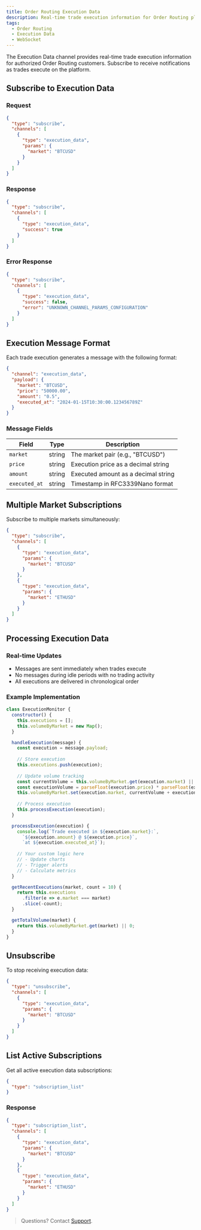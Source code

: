 ```yaml
---
title: Order Routing Execution Data
description: Real-time trade execution information for Order Routing platform.
tags:
  - Order Routing
  - Execution Data
  - WebSocket
---
```


The Execution Data channel provides real-time trade execution information for authorized Order Routing customers. Subscribe to receive notifications as trades execute on the platform.

## Subscribe to Execution Data

### Request
```json
{
  "type": "subscribe",
  "channels": [
    {
      "type": "execution_data",
      "params": {
        "market": "BTCUSD"
      }
    }
  ]
}
```

### Response
```json
{
  "type": "subscribe",
  "channels": [
    {
      "type": "execution_data",
      "success": true
    }
  ]
}
```

### Error Response
```json
{
  "type": "subscribe",
  "channels": [
    {
      "type": "execution_data",
      "success": false,
      "error": "UNKNOWN_CHANNEL_PARAMS_CONFIGURATION"
    }
  ]
}
```

## Execution Message Format

Each trade execution generates a message with the following format:

```json
{
  "channel": "execution_data",
  "payload": {
    "market": "BTCUSD",
    "price": "50000.00",
    "amount": "0.5",
    "executed_at": "2024-01-15T10:30:00.123456789Z"
  }
}
```

### Message Fields

| Field | Type | Description |
|-------|------|-------------|
| `market` | string | The market pair (e.g., "BTCUSD") |
| `price` | string | Execution price as a decimal string |
| `amount` | string | Executed amount as a decimal string |
| `executed_at` | string | Timestamp in RFC3339Nano format |

## Multiple Market Subscriptions

Subscribe to multiple markets simultaneously:

```json
{
  "type": "subscribe",
  "channels": [
    {
      "type": "execution_data",
      "params": {
        "market": "BTCUSD"
      }
    },
    {
      "type": "execution_data",
      "params": {
        "market": "ETHUSD"
      }
    }
  ]
}
```

## Processing Execution Data

### Real-time Updates
- Messages are sent immediately when trades execute
- No messages during idle periods with no trading activity
- All executions are delivered in chronological order

### Example Implementation

```javascript
class ExecutionMonitor {
  constructor() {
    this.executions = [];
    this.volumeByMarket = new Map();
  }

  handleExecution(message) {
    const execution = message.payload;
    
    // Store execution
    this.executions.push(execution);
    
    // Update volume tracking
    const currentVolume = this.volumeByMarket.get(execution.market) || 0;
    const executionVolume = parseFloat(execution.price) * parseFloat(execution.amount);
    this.volumeByMarket.set(execution.market, currentVolume + executionVolume);
    
    // Process execution
    this.processExecution(execution);
  }

  processExecution(execution) {
    console.log(`Trade executed in ${execution.market}:`,
      `${execution.amount} @ ${execution.price}`,
      `at ${execution.executed_at}`);
    
    // Your custom logic here
    // - Update charts
    // - Trigger alerts
    // - Calculate metrics
  }

  getRecentExecutions(market, count = 10) {
    return this.executions
      .filter(e => e.market === market)
      .slice(-count);
  }

  getTotalVolume(market) {
    return this.volumeByMarket.get(market) || 0;
  }
}
```

## Unsubscribe

To stop receiving execution data:

```json
{
  "type": "unsubscribe",
  "channels": [
    {
      "type": "execution_data",
      "params": {
        "market": "BTCUSD"
      }
    }
  ]
}
```

## List Active Subscriptions

Get all active execution data subscriptions:

```json
{
  "type": "subscription_list"
}
```

### Response
```json
{
  "type": "subscription_list",
  "channels": [
    {
      "type": "execution_data",
      "params": {
        "market": "BTCUSD"
      }
    },
    {
      "type": "execution_data",
      "params": {
        "market": "ETHUSD"
      }
    }
  ]
}
```

> Questions? Contact [Support](https://support.paxos.com).